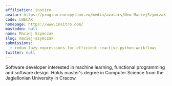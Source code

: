 ```yaml
---
affiliation: instiro
avatar: https://program.europython.eu/media/avatars/New-MaciejSzymczak_23-05-18_3629_favorite.jpg_z91Yoqa.jpg
code: LWECAK
homepage: https://www.insitro.com/
mastodon: null
name: Maciej Szymczak
slug: maciej-szymczak
submissions:
  - redun-lazy-expressions-for-efficient-reactive-python-workflows
twitter: null
---
```


Software developer interested in machine learning, functional programming and
software design. Holds master's degree in Computer Science from the Jagiellonian
University in Cracow.
